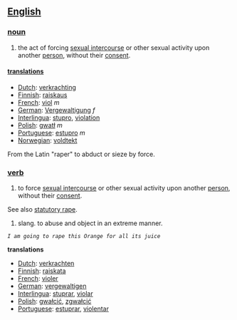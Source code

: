 ==[[English]]==
===[[noun]]===
# the act of forcing [[sexual intercourse]] or other sexual activity upon another [[person]], without their [[consent]].

====[[translation]]s====
*[[Dutch]]: [[verkrachting]]
*[[Finnish]]: [[raiskaus]]
*[[French]]: [[viol]] ''m''
*[[German]]: [[Vergewaltigung]] ''f''
*[[Interlingua]]: [[stupro]], [[violation]]
*[[Polish]]: [[gwatł]] ''m''
*[[Portuguese]]: [[estupro]] ''m''
*[[Norwegian]]: [[voldtekt]]


From the Latin "raper" to abduct or sieze by force.

===[[verb]]===
# to force [[sexual intercourse]] or other sexual activity upon another [[person]], without their [[consent]].

See also [[statutory rape]].

# slang. to abuse and object in an extreme  manner. 

 ''I am going to rape this Orange for all its juice''

'''translations'''
*[[Dutch]]: [[verkrachten]]
*[[Finnish]]: [[raiskata]]
*[[French]]: [[violer]] 
*[[German]]: [[vergewaltigen]]
*[[Interlingua]]: [[stuprar]], [[violar]]
*[[Polish]]: [[gwałcić]], [[zgwałcić]]
*[[Portuguese]]: [[estuprar]], [[violentar]]
